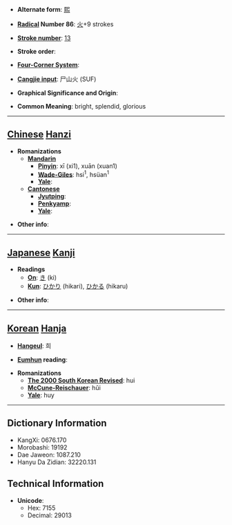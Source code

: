 * '''Alternate form''': [[熙]]

* '''[[Wiktionary:Chinese radical index| Radical]] Number 86''': [[Wiktionary:Chinese radical index 火|火]]+9 strokes

* '''[[Wiktionary:Chinese total strokes index|Stroke number]]''': [[Wiktionary:Chinese total strokes index 13|13]]

* '''Stroke order''': 

* '''[[Wiktionary:Chinese four corner index|Four-Corner System]]''': 

* '''[[Wiktionary:Chinese Cangjie index|Cangjie input]]''': 尸山火 (SUF)

* '''Graphical Significance and Origin''': 

* '''Common Meaning''': bright, splendid, glorious

----

== [[Chinese]] [[Hanzi]] ==

* '''Romanizations'''
** '''[[Mandarin]]'''
*** '''[[Pinyin]]''': xī (xi1), xuān (xuan1)
*** '''[[Wade-Giles]]''': hsi<sup>1</sup>, hsüan<sup>1</sup>
*** '''[[Yale]]''': 
** '''[[Cantonese]]'''
*** '''[[Jyutping]]''':
*** '''[[Penkyamp]]''': 
*** '''[[Yale]]''': 

* '''Other info''': 

----

== [[Japanese]] [[Kanji]] ==

* '''Readings'''
** '''[[On]]''': [[き]] (ki)
** '''[[Kun]]''': [[ひかり]] (hikari), [[ひかる]] (hikaru)

* '''Other info''':  

----

== [[Korean]] [[Hanja]] ==

* '''[[Hangeul]]''': 희

* '''[[Eumhun]] reading''': 

* '''Romanizations'''
** '''[[The 2000 South Korean Revised Romanization|The 2000 South Korean Revised]]''': hui
** '''[[McCune-Reischauer]]''': hŭi
** '''[[Yale]]''': huy

----

== Dictionary Information ==

* KangXi: 0676.170
* Morobashi: 19192
* Dae Jaweon: 1087.210
* Hanyu Da Zidian: 32220.131

== Technical Information ==

* '''Unicode''':
** Hex: 7155
** Decimal: 29013